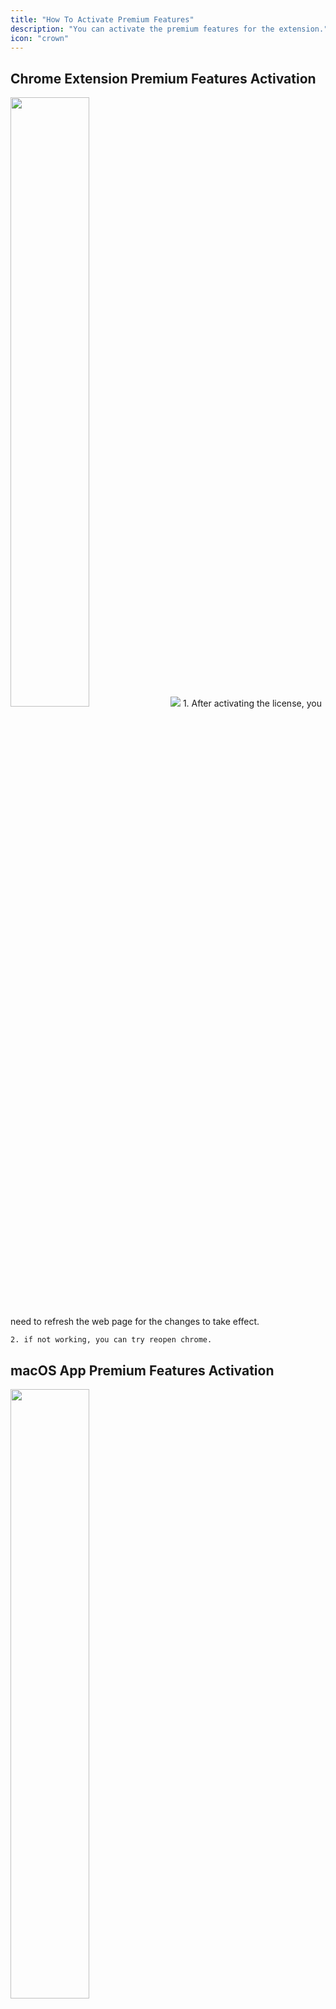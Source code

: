 ```yaml
---
title: "How To Activate Premium Features"
description: "You can activate the premium features for the extension."
icon: "crown"
---
```


## Chrome Extension Premium Features Activation

<Steps>
  <Step title="Open Extension Options">
    <img src="/images/other/d2.png" width="50%"/>
  </Step>
  <Step title="Select License Tab and Activate License">
    <img src="/images/other/d3.png" />
  </Step>
  <Step title="Refresh Webpage">
    1. After activating the license, you need to refresh the web page for the
    changes to take effect.

    2. if not working, you can try reopen chrome.

  </Step>
</Steps>

## macOS App Premium Features Activation

<Steps>
  <Step title="Click the App Icon in the Menu Bar and open Settings">
    <img src="/images/qit/d8.png" width="50%" />
  </Step>
  <Step title="Click the License Tab and Activate License">
    <img src="/images/qit/d9.png" width="50%" />
  </Step>
  <Step title="Optionally, Restart the App">
    <img src="/images/qit/d10.png" width="50%" />
  </Step>
</Steps>
